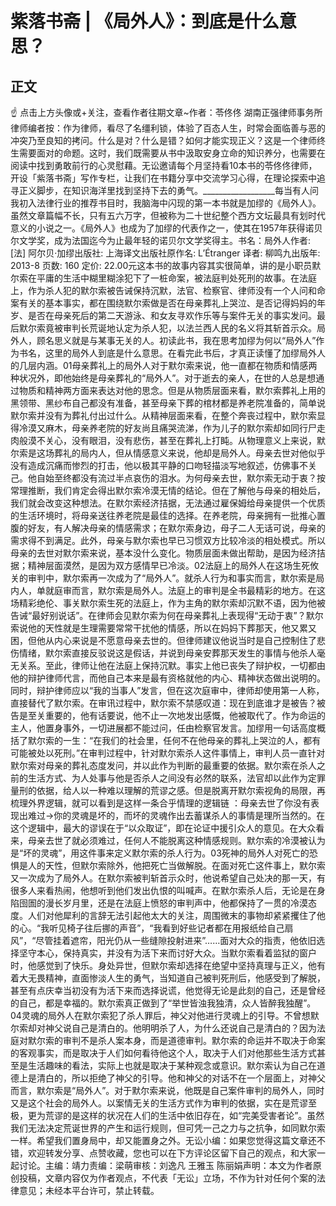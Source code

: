 # 紫落书斋 | 《局外人》：到底是什么意思？
## 正文
☝ 点击上方头像或+关注，查看作者往期文章~作者：苓佟佟 湖南正强律师事务所律师编者按：作为律师，看尽了名缰利锁，体验了百态人生，时常会面临善与恶的冲突乃至良知的拷问。什么是对？什么是错？如何才能实现正义？这是一个律师终生需要面对的命题。这时，我们既需要从书中汲取安身立命的知识养分，也需要在阅读中找到勇敢前行的心灵慰藉。无讼邀请每个月坚持看10本书的苓佟佟律师，开设「紫落书斋」写作专栏，让我们在书籍分享中交流学习心得，在理论探索中追寻正义脚步，在知识海洋里找到坚持下去的勇气。__________________每当有人问我初入法律行业的推荐书目时，我脑海中闪现的第一本书就是加缪的《局外人》。虽然文章篇幅不长，只有五六万字，但被称为二十世纪整个西方文坛最具有划时代意义的小说之一。《局外人》也成为了加缪的代表作之一，使其在1957年获得诺贝尔文学奖，成为法国迄今为止最年轻的诺贝尔文学奖得主。书名：局外人作者: [法] 阿尔贝·加缪出版社: 上海译文出版社原作名: L’Étranger 译者: 柳鸣九出版年: 2013-8  页数: 160  定价: 22.00元这本书的故事内容其实很简单，讲的是小职员默尔索在平庸的生活中糊里糊涂犯下了一桩命案，被法庭判处死刑的故事。在法庭上，作为杀人犯的默尔索被告诫保持沉默，法官、检察官、律师没有一个人问和命案有关的基本事实，都在围绕默尔索做是否在母亲葬礼上哭泣、是否记得妈妈的年岁、是否在母亲死后的第二天游泳、和女友寻欢作乐等与案件无关的事实发问。最后默尔索竟被审判长荒诞地认定为杀人犯，以法兰西人民的名义将其斩首示众。局外人，顾名思义就是与某事无关的人。初读此书，我在思考加缪为何以“局外人”作为书名，这里的局外人到底是什么意思。在看完此书后，才真正读懂了加缪局外人的几层内涵。01母亲葬礼上的局外人对于默尔索来说，他一直都在物质和情感两种状况外，即他始终是母亲葬礼的“局外人”。对于逝去的亲人，在世的人总是想通过物质和精神两方面来表达对他的思念。但是从物质层面来看，默尔索葬礼上用的黑领带、黑纱布自己都没有准备，甚至母亲下葬的棺材都是养老院准备的，简单说默尔索并没有为葬礼付出过什么。从精神层面来看，在整个奔丧过程中，默尔索显得冷漠又麻木，母亲养老院的好友尚且痛哭流涕，作为儿子的默尔索却如同行尸走肉般漠不关心，没有眼泪，没有悲伤，甚至在葬礼上打盹。从物理意义上来说，默尔索是这场葬礼的局内人，但从情感意义来说，他却是局外人。母亲去世对他似乎没有造成沉痛而惨烈的打击，他以极其平静的口吻轻描淡写地叙述，仿佛事不关己。他自始至终都没有流过半点哀伤的泪水。为何母亲去世，默尔索无动于衷？按常理推断，我们肯定会得出默尔索冷漠无情的结论。但在了解他与母亲的相处后，我们就会改变这种想法。在默尔索经济拮据，无法通过雇保姆给母亲提供一个优质的生活环境时，将母亲送往养老院是最佳的选择。在养老院，母亲拥有一批推心置腹的好友，有人解决母亲的情感需求；在默尔索身边，母子二人无话可说，母亲的需求得不到满足。此外，母亲与默尔索也早已习惯双方比较冷淡的相处模式。所以母亲的去世对默尔索来说，基本没什么变化。物质层面未做出帮助，是因为经济拮据；精神层面漠然，是因为双方感情早已冷淡。02法庭上的局外人在这场生死攸关的审判中，默尔索再一次成为了“局外人”。就杀人行为和事实而言，默尔索是局内人，单就庭审而言，默尔索是局外人。法庭上的审判是全书最精彩的地方。在这场精彩绝伦、事关默尔索生死的法庭上，作为主角的默尔索却沉默不语，因为他被告诫“最好别说话”。在律师会见默尔索为何在母亲葬礼上表现得“无动于衷”？默尔索说他的天性就是生理需要常常干扰他的情感，所以在妈妈下葬那天，他又累又困，但他从内心来说是不愿意母亲去世的。但律师建议他说当时是自己控制住了悲伤情绪，默尔索直接反驳说这是假话，并说到母亲安葬那天发生的事情与他杀人毫无关系。至此，律师让他在法庭上保持沉默。事实上他已丧失了辩护权，一切都由他的辩护律师代言，而他自己本来是最有资格就他的内心、精神状态做出说明的。同时，辩护律师应以“我的当事人”发言，但在这次庭审中，律师却使用第一人称，直接替代了默尔索。在审讯过程中，默尔索不禁感叹道：现在到底谁才是被告？被告是至关重要的，他有话要说，他不止一次地发出感慨，他被取代了。作为命运的主人，他置身事外，一切进展都不能过问，任由检察官发言。加缪用一句话高度概括了默尔索的一生：“在我们的社会里，任何不在他母亲的葬礼上哭泣的人，都有可能被处以死刑。”在审判过程中，针对默尔索杀人这件事情上，审判人员一直针对默尔索对母亲的葬礼态度发问，并以此作为判断的最重要的依据。默尔索在杀人之前的生活方式、为人处事与他是否杀人之间没有必然的联系，法官却以此作为定罪量刑的依据，给人以一种难以理解的荒谬之感。但是脱离开默尔索视角的局限，再梳理外界逻辑，就可以看到是这样一条合乎情理的逻辑链 ：母亲去世了你没有表现出难过→你的灵魂是坏的，而坏的灵魂作出去蓄谋杀人的事情是理所当然的。在这个逻辑中，最大的谬误在于“以众取证”，即在论证中援引众人的意见。在大众看来，母亲去世了就必须难过，任何人不能脱离这种情感规则。默尔索的冷漠被认为是“坏的灵魂”，用这件事来定义默尔索的杀人行为。03死神的局外人对死亡的恐惧是人的天性，但默尔索除外，他把死亡当做解脱。在面对死亡这件事上，默尔索又一次成为了局外人。在默尔索被判斩首示众时，他说希望自己处决的那一天，有很多人来看热闹，他想听到他们发出仇恨的叫喊声。在默尔索杀人后，无论是在身陷囹圄的漫长岁月里，还是在法庭上愤怒的审判声中，他都保持了一贯的冷漠态度。人们对他犀利的言辞无法引起他太大的关注，周围微末的事物却紧紧攫住了他的心。“我听见椅子往后挪的声音”，“我看到好些记者都在用报纸给自己扇风”，“尽管挂着遮帘，阳光仍从一些缝隙投射进来”……面对大众的指责，他依旧选择坚守本心，保持真实，并没有为活下来而讨好大众。当默尔索看着监狱的窗户时，他感觉到了快乐。身处异世，但默尔索却选择在绝望中坚持真理与正义，他有着大无畏精神，直面惨淡人生的勇气，当知道自己被判死刑后，他感受到了解脱，甚至有点庆幸当初没有为活下来而选择说谎，他觉得无论是此刻的自己，还是曾经的自己，都是幸福的。默尔索真正做到了“举世皆浊我独清，众人皆醉我独醒”。04灵魂的局外人在默尔索犯了杀人罪后，神父对他进行灵魂上的引导。不曾想默尔索却对神父说自己是清白的。他明明杀了人，为什么还说自己是清白的？因为法庭对默尔索的审判不是杀人案本身，而是道德审判。默尔索的命运并不取决于命案的客观事实，而是取决于人们如何看待他这个人，取决于人们对他那些生活方式甚至是生活趣味的看法，实际上也就是取决于某种观念或意识。默尔索认为自己在道德上是清白的，所以拒绝了神父的引导。他和神父的对话不在一个层面上，对神父而言，默尔索是“局外人”。对于默尔索来说，他既是自己案件审判的局外人，同时又是这个社会的局外人。以案情无关的生活方式作为审判的依据，实在是荒谬至极，更为荒谬的是这样的状况在人们的生活中依旧存在，如“完美受害者论”。虽然我们无法决定荒诞世界的产生和运行规则，但可凭一己之力与之抗争，如同默尔索一样。希望我们置身局中，却又能置身之外。无讼小编：如果您觉得这篇文章还不错，欢迎转发分享、点赞收藏，您也可以在下方评论区留下自己的观点，和大家一起讨论。主编：靖力责编：梁萌审核：刘逸凡 王雅玉 陈丽娟声明：本文为作者原创投稿，文章内容仅为作者观点，不代表「无讼」立场，不作为针对任何个案的法律意见；未经本平台许可，禁止转载。